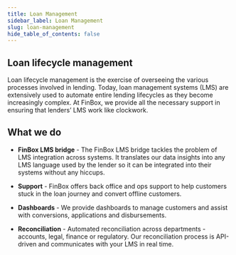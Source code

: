 ```yaml
---
title: Loan Management
sidebar_label: Loan Management
slug: loan-management
hide_table_of_contents: false
---
```



## Loan lifecycle management

Loan lifecycle management is the exercise of overseeing the various processes involved in lending. Today, loan management systems (LMS) are extensively used to automate entire lending lifecycles as they become increasingly complex. At FinBox, we provide all the necessary support in ensuring that lenders’ LMS work like clockwork.


## What we do



* **FinBox LMS bridge** - The FinBox LMS bridge tackles the problem of LMS integration across systems. It translates our data insights into any LMS language used by the lender so it can be integrated into their systems without any hiccups.

* **Support** - FinBox offers back office and ops support to help customers stuck in the loan journey and convert offline customers.

* **Dashboards** - We provide dashboards to manage customers and assist with conversions, applications and disbursements. 

* **Reconciliation** - Automated reconciliation across departments - accounts, legal, finance or regulatory. Our reconciliation process is API-driven and communicates with your LMS in real time.













































<!---
## What is an LMS?

A loan management system (LMS) is a software that automates the entire loan lifecycle or parts of it. It helps streamline lending workflows that are becoming increasingly complex. A typical LMS can automate loan origination, servicing and collections. 

It also processes customer information and produces more accurate statements and reports. It is equipped with artificial intelligence (AI), machine learning (ML) analytics. Unlike legacy systems, loan management software delivers accurate results quickly.

## What features should an LMS have?

A good LMS should comprise of the following features --

* **Integratable** - An LMS should come with different modules for onboarding, credit assessment, loan servicing, underwriting and collections. It should also be conducive to third-party integrations like accounting software, ERPs and CMS.

* **Scalability** - A scalable LMS can help businesses start small and slowly expand usage as they grow. It would help operations grow, provide good services and offer diverse credit products. A good LMS offers agility in entering new markets.

* **Deployment & support** - A cloud-based LMS is easy to deploy and maintain. Since an LMS stores a lot of user data, round-the-clock tech support becomes critical. These systems offer upgrades, fixes and comprehensive maintenance.

* **Transparent, friendly interface** - LMS software should support intuitive mobile phone usage. The entire loan process should also be transparent. Automated dashboards with notification for every step of the way are invaluable in improving user experience. 

* **Security** - The ideal LMS would make the exchange of data seamless and easy while also abiding by the prevalent privacy and data security standards. 
What is the importance of an LMS?

* **Save time**: Automatic verification of customers, calculation of the loan structure, tenure and terms and standardized decisioning rules enable a quicker turnaround time.

* **Transparency** : Lenders can track documents and customers can keep track of the stages of the process on the LMS. 

* **Accuracy** : No room for computational error as human involvement is eliminated by using an LMS.

* **Optimize revenue** : An LMS helps identify risks and keep track of outstanding loans. Automated collections help you get payments faster.




FinBox customizable Loan Management System(LMS) enables the complete automation of the entire loan pipeline. It provides complete loan management solution with configurability at its core :

* Complete loan life cycle automation 
* Future-proof, agnostic to platform, database, device, and browser
* Rich UI and flexibility
* Omni-channel delivery via APIs
-->